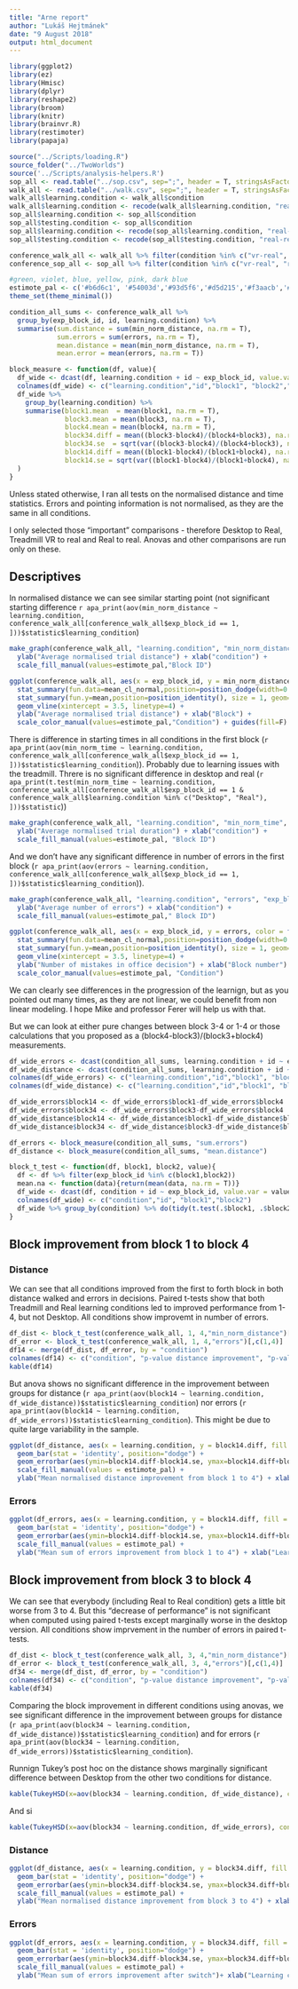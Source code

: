 ```yaml
---
title: "Arne report"
author: "Lukáš Hejtmánek"
date: "9 August 2018"
output: html_document
---
```


```r
library(ggplot2)
library(ez)
library(Hmisc)
library(dplyr)
library(reshape2)
library(broom)
library(knitr)
library(brainvr.R)
library(restimoter)
library(papaja)

source("../Scripts/loading.R")
source_folder("../TwoWorlds")
source('../Scripts/analysis-helpers.R')
sop_all <- read.table("../sop.csv", sep=";", header = T, stringsAsFactors = F)
walk_all <- read.table("../walk.csv", sep=";", header = T, stringsAsFactors = F)
walk_all$learning.condition <- walk_all$condition
walk_all$learning.condition <- recode(walk_all$learning.condition, "real-real" = "Real", "ve-real" = "Desktop", "vr-real" = "Treadmill VR", "real-vr" = "Real", "vr-vr" = "Treadmill VR")
sop_all$learning.condition <- sop_all$condition
sop_all$testing.condition <- sop_all$condition
sop_all$learning.condition <- recode(sop_all$learning.condition, "real-real" = "Real", "ve-real" = "Desktop", "vr-real" = "Treadmill VR", "real-vr" = "Real", "vr-vr" = "Treadmill VR")
sop_all$testing.condition <- recode(sop_all$testing.condition, "real-real" = "Real", "ve-real" = "Real", "vr-real" = "Real", "real-vr" = "Treadmill VR", "vr-vr" = "Treadmill VR")

conference_walk_all <- walk_all %>% filter(condition %in% c("vr-real", "real-real", "ve-real"))
conference_sop_all <- sop_all %>% filter(condition %in% c("vr-real", "real-real", "ve-real"))

#green, violet, blue, yellow, pink, dark blue
estimote_pal <- c('#b6d6c1', '#54003d','#93d5f6','#d5d215','#f3aacb','#2d2556')
theme_set(theme_minimal())

condition_all_sums <- conference_walk_all %>% 
  group_by(exp_block_id, id, learning.condition) %>% 
  summarise(sum.distance = sum(min_norm_distance, na.rm = T), 
            sum.errors = sum(errors, na.rm = T),
            mean.distance = mean(min_norm_distance, na.rm = T),
            mean.error = mean(errors, na.rm = T))

block_measure <- function(df, value){
  df_wide <- dcast(df, learning.condition + id ~ exp_block_id, value.var = value)
  colnames(df_wide) <- c("learning.condition","id","block1", "block2","block3","block4","block5","block6")
  df_wide %>% 
    group_by(learning.condition) %>%
    summarise(block1.mean  = mean(block1, na.rm = T),
              block3.mean = mean(block3, na.rm = T),
              block4.mean = mean(block4, na.rm = T),
              block34.diff = mean((block3-block4)/(block4+block3), na.rm = T),
              block34.se  = sqrt(var((block3-block4)/(block4+block3), na.rm = T)/sum(!is.na(block3-block4))),
              block14.diff = mean((block1-block4)/(block1+block4), na.rm = T),
              block14.se = sqrt(var((block1-block4)/(block1+block4), na.rm = T)/sum(!is.na(block1-block4)))
  )
}

```

Unless stated otherwise, I ran all tests on the normalised distance and time statistics. Errors and pointing information is not normalised, as they are the same in all conditions. 

I only selected those "important" comparisons - therefore Desktop to Real, Treadmill VR to real and Real to real. Anovas and other comparisons are run only on these.

## Descriptives
In normalised distance we can see similar starting point (not significant starting difference `r apa_print(aov(min_norm_distance ~ learning.condition, conference_walk_all[conference_walk_all$exp_block_id == 1, ]))$statistic$learning_condition`)

```r
make_graph(conference_walk_all, "learning.condition", "min_norm_distance", "exp_block_id") + 
  ylab("Average normalised trial distance") + xlab("condition") + 
  scale_fill_manual(values=estimote_pal,"Block ID")

ggplot(conference_walk_all, aes(x = exp_block_id, y = min_norm_distance, color = factor(learning.condition))) +
  stat_summary(fun.data=mean_cl_normal,position=position_dodge(width=0.1), width = 0.2, geom="errorbar") + 
  stat_summary(fun.y=mean,position=position_identity(), size = 1, geom="line") + 
  geom_vline(xintercept = 3.5, linetype=4) +
  ylab("Average normalised trial distance") + xlab("Block") + 
  scale_color_manual(values=estimote_pal,"Condition") + guides(fill=F)
```

There is difference in starting times in all conditions in the first block (`r apa_print(aov(min_norm_time ~ learning.condition, conference_walk_all[conference_walk_all$exp_block_id == 1, ]))$statistic$learning_condition`)). Probably due to learning issues with the treadmill. Threre is no significant difference in desktop and real (`r apa_print(t.test(min_norm_time ~ learning.condition, conference_walk_all[conference_walk_all$exp_block_id == 1 & conference_walk_all$learning.condition %in% c("Desktop", "Real"), ]))$statistic`))

```r
make_graph(conference_walk_all, "learning.condition", "min_norm_time", "exp_block_id")+ 
  ylab("Average normalised trial duration") + xlab("condition") + 
  scale_fill_manual(values=estimote_pal, "Block ID")
```

And we don't have any significant difference in number of errors in the first block (`r apa_print(aov(errors ~ learning.condition, conference_walk_all[conference_walk_all$exp_block_id == 1, ]))$statistic$learning_condition`)).

```r
make_graph(conference_walk_all, "learning.condition", "errors", "exp_block_id")+ 
  ylab("Average number of errors") + xlab("condition") + 
  scale_fill_manual(values=estimote_pal," Block ID")

ggplot(conference_walk_all, aes(x = exp_block_id, y = errors, color = factor(learning.condition))) +
  stat_summary(fun.data=mean_cl_normal,position=position_dodge(width=0.1), width = 0.2, geom="errorbar") + 
  stat_summary(fun.y=mean,position=position_identity(), size = 1, geom="line") + 
  geom_vline(xintercept = 3.5, linetype=4) +
  ylab("Number of mistakes in office decision") + xlab("Block number") + 
  scale_color_manual(values=estimote_pal, "Condition")
```

We can clearly see differences in the progression of the learnign, but as you pointed out many times, as they are not linear, we could benefit from non linear modeling. I hope Mike and professor Ferer will help us with that. 

But we can look at either pure changes between block 3-4 or 1-4 or those calculations that you proposed as a (block4-block3)/(block3+block4) measurements.

```r
df_wide_errors <- dcast(condition_all_sums, learning.condition + id ~ exp_block_id, value.var = "sum.errors")
df_wide_distance <- dcast(condition_all_sums, learning.condition + id ~ exp_block_id, value.var = "mean.distance")
colnames(df_wide_errors) <- c("learning.condition","id","block1", "block2","block3","block4","block5","block6")
colnames(df_wide_distance) <- c("learning.condition","id","block1", "block2","block3","block4","block5","block6")

df_wide_errors$block14 <- df_wide_errors$block1-df_wide_errors$block4
df_wide_errors$block34 <- df_wide_errors$block3-df_wide_errors$block4
df_wide_distance$block14 <- df_wide_distance$block1-df_wide_distance$block4
df_wide_distance$block34 <- df_wide_distance$block3-df_wide_distance$block4

df_errors <- block_measure(condition_all_sums, "sum.errors")
df_distance <- block_measure(condition_all_sums, "mean.distance")

block_t_test <- function(df, block1, block2, value){
  df <- df %>% filter(exp_block_id %in% c(block1,block2))
  mean.na <- function(data){return(mean(data, na.rm = T))}
  df_wide <- dcast(df, condition + id ~ exp_block_id, value.var = value, fun.aggregate = mean.na)
  colnames(df_wide) <- c("condition","id", "block1","block2")
  df_wide %>% group_by(condition) %>% do(tidy(t.test(.$block1, .$block2, paired = T)))
}
```

## Block improvement from block 1 to block 4

### Distance
We can see that all conditions improved from the first to forth block in both distance walked and errors in decisions. Paired t-tests show that both Treadmill and Real learning conditions led to improved performance from 1-4, but not Desktop. All conditions show improvemt in number of errors.

```r
df_dist <- block_t_test(conference_walk_all, 1, 4,"min_norm_distance")[,c(1,4)]
df_error <- block_t_test(conference_walk_all, 1, 4,"errors")[,c(1,4)]
df14 <- merge(df_dist, df_error, by = "condition")
colnames(df14) <- c("condition", "p-value distance improvement", "p-value errors improvement")
kable(df14)
```

But anova shows no significant difference in the improvement between groups for distance (`r apa_print(aov(block14 ~ learning.condition, df_wide_distance))$statistic$learning_condition`)  nor errors (`r apa_print(aov(block14 ~ learning.condition, df_wide_errors))$statistic$learning_condition`). This might be due to quite large variability in the sample.

```r
ggplot(df_distance, aes(x = learning.condition, y = block14.diff, fill = learning.condition)) + 
  geom_bar(stat = 'identity', position="dodge") + 
  geom_errorbar(aes(ymin=block14.diff-block14.se, ymax=block14.diff+block14.se), width=.2, position=position_dodge(.9)) +
  scale_fill_manual(values = estimote_pal) +
  ylab("Mean normalised distance improvement from block 1 to 4") + xlab("Learning condition")  + guides(fill=F)
```

### Errors
```r
ggplot(df_errors, aes(x = learning.condition, y = block14.diff, fill = learning.condition)) + 
  geom_bar(stat = 'identity', position="dodge") + 
  geom_errorbar(aes(ymin=block14.diff-block14.se, ymax=block14.diff+block14.se), width=.2, position=position_dodge(.9)) +
  scale_fill_manual(values = estimote_pal) +
  ylab("Mean sum of errors improvement from block 1 to 4") + xlab("Learning condition")  + guides(fill=F)
```

## Block improvement from block 3 to block 4

We can see that everybody (including Real to Real condition) gets a little bit worse from 3 to 4. But this "decrease of performance" is not significant when computed using paired t-tests except marginally worse in the desktop version. All conditions show imprvement in the number of errors in paired t-tests.

```r
df_dist <- block_t_test(conference_walk_all, 3, 4,"min_norm_distance")[,c(1,4)]
df_error <- block_t_test(conference_walk_all, 3, 4,"errors")[,c(1,4)]
df34 <- merge(df_dist, df_error, by = "condition")
colnames(df34) <- c("condition", "p-value distance improvement", "p-value errors improvement")
kable(df34)
```

Comparing the block improvement in different conditions using anovas, we see significant difference in the improvement between groups for distance (`r apa_print(aov(block34 ~ learning.condition, df_wide_distance))$statistic$learning_condition`)  and for errors (`r apa_print(aov(block34 ~ learning.condition, df_wide_errors))$statistic$learning_condition`).

Runnign Tukey's post hoc on the distance shows marginally significant difference between Desktop from the other two conditions for distance.

```r
kable(TukeyHSD(x=aov(block34 ~ learning.condition, df_wide_distance), conf.level=0.95)$learning.condition)
```

And si
```r
kable(TukeyHSD(x=aov(block34 ~ learning.condition, df_wide_errors), conf.level=0.95)$learning.condition)
```

### Distance
```r
ggplot(df_distance, aes(x = learning.condition, y = block34.diff, fill = learning.condition)) + 
  geom_bar(stat = 'identity', position="dodge") + 
  geom_errorbar(aes(ymin=block34.diff-block34.se, ymax=block34.diff+block34.se), width=.2, position=position_dodge(.9)) +
  scale_fill_manual(values = estimote_pal) +
  ylab("Mean normalised distance improvement from block 3 to 4") + xlab("Learning condition")  + guides(fill=F)
```

### Errors
```r
ggplot(df_errors, aes(x = learning.condition, y = block34.diff, fill = learning.condition)) + 
  geom_bar(stat = 'identity', position="dodge") + 
  geom_errorbar(aes(ymin=block34.diff-block34.se, ymax=block34.diff+block34.se), width=.2, position=position_dodge(.9)) +
  scale_fill_manual(values = estimote_pal) +
  ylab("Mean sum of errors improvement after switch")+ xlab("Learning condition") + guides(fill=F)
```
